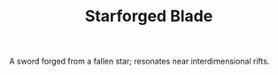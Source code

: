 ﻿---
title: "Starforged Blade"
firstMention: "8th Century BCE"
category: ""
status: "draft"
risk: ""
summary: "A sword forged from a fallen star; resonates near interdimensional rifts."
---

A sword forged from a fallen star; resonates near interdimensional rifts.

